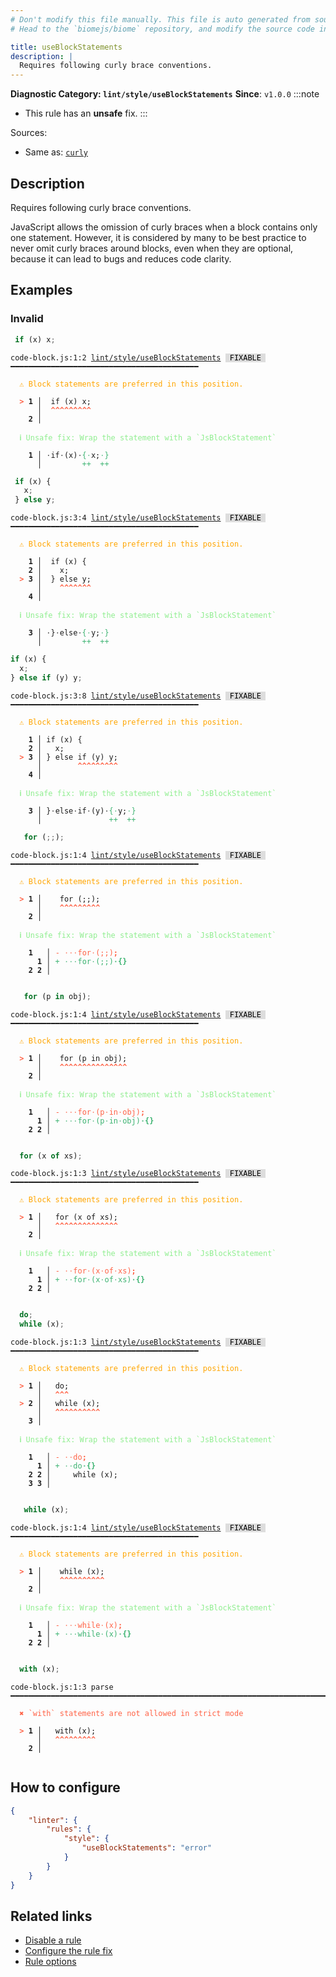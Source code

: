 ```yaml
---
# Don't modify this file manually. This file is auto generated from source, and you will lose your changes next time the website is built.
# Head to the `biomejs/biome` repository, and modify the source code in there.

title: useBlockStatements
description: |
  Requires following curly brace conventions.
---
```


**Diagnostic Category: `lint/style/useBlockStatements`**
<Tabs>
<TabItem label="JavaScript (and super languages)" icon="seti:javascript">
**Since**: `v1.0.0`
:::note
- This rule has an **unsafe** fix.
:::

Sources: 
- Same as: <a href="https://eslint.org/docs/latest/rules/curly" target="_blank"><code>curly</code></a>

## Description
Requires following curly brace conventions.

JavaScript allows the omission of curly braces when a block contains only one statement. However, it is considered by many to be best practice to never omit curly braces around blocks, even when they are optional, because it can lead to bugs and reduces code clarity.

## Examples

### Invalid

```js
 if (x) x;
```

<pre class="language-text"><code class="language-text">code-block.js:1:2 <a href="https://biomejs.dev/linter/rules/use-block-statements">lint/style/useBlockStatements</a> <span style="color: #000; background-color: #ddd;"> FIXABLE </span> ━━━━━━━━━━━━━━━━━━━━━━━━━━━━━━━━━━━━━━━━━━<br /><br />  <strong><span style="color: Orange;">⚠</span></strong> <span style="color: Orange;">Block statements are preferred in this position.</span><br />  <br />  <strong><span style="color: Tomato;">&gt;</span></strong> <strong>1 │ </strong> if (x) x;<br />   <strong>   │ </strong> <strong><span style="color: Tomato;">^</span></strong><strong><span style="color: Tomato;">^</span></strong><strong><span style="color: Tomato;">^</span></strong><strong><span style="color: Tomato;">^</span></strong><strong><span style="color: Tomato;">^</span></strong><strong><span style="color: Tomato;">^</span></strong><strong><span style="color: Tomato;">^</span></strong><strong><span style="color: Tomato;">^</span></strong><strong><span style="color: Tomato;">^</span></strong><br />    <strong>2 │ </strong><br />  <br />  <strong><span style="color: lightgreen;">ℹ</span></strong> <span style="color: lightgreen;">Unsafe fix</span><span style="color: lightgreen;">: </span><span style="color: lightgreen;">Wrap the statement with a `JsBlockStatement`</span><br />  <br />  <strong>  1 │ </strong><span style="opacity: 0.8;">·</span>if<span style="opacity: 0.8;">·</span>(x)<span style="opacity: 0.8;">·</span><span style="color: MediumSeaGreen;">&#123;</span><span style="opacity: 0.8;"><span style="color: MediumSeaGreen;">·</span></span>x;<span style="opacity: 0.8;"><span style="color: MediumSeaGreen;">·</span></span><span style="color: MediumSeaGreen;">&#125;</span><br />  <strong>    │ </strong>        <span style="color: MediumSeaGreen;">+</span><span style="color: MediumSeaGreen;">+</span>  <span style="color: MediumSeaGreen;">+</span><span style="color: MediumSeaGreen;">+</span><br /></code></pre>

```js
 if (x) {
   x;
 } else y;
```

<pre class="language-text"><code class="language-text">code-block.js:3:4 <a href="https://biomejs.dev/linter/rules/use-block-statements">lint/style/useBlockStatements</a> <span style="color: #000; background-color: #ddd;"> FIXABLE </span> ━━━━━━━━━━━━━━━━━━━━━━━━━━━━━━━━━━━━━━━━━━<br /><br />  <strong><span style="color: Orange;">⚠</span></strong> <span style="color: Orange;">Block statements are preferred in this position.</span><br />  <br />    <strong>1 │ </strong> if (x) &#123;<br />    <strong>2 │ </strong>   x;<br />  <strong><span style="color: Tomato;">&gt;</span></strong> <strong>3 │ </strong> &#125; else y;<br />   <strong>   │ </strong>   <strong><span style="color: Tomato;">^</span></strong><strong><span style="color: Tomato;">^</span></strong><strong><span style="color: Tomato;">^</span></strong><strong><span style="color: Tomato;">^</span></strong><strong><span style="color: Tomato;">^</span></strong><strong><span style="color: Tomato;">^</span></strong><strong><span style="color: Tomato;">^</span></strong><br />    <strong>4 │ </strong><br />  <br />  <strong><span style="color: lightgreen;">ℹ</span></strong> <span style="color: lightgreen;">Unsafe fix</span><span style="color: lightgreen;">: </span><span style="color: lightgreen;">Wrap the statement with a `JsBlockStatement`</span><br />  <br />  <strong>  3 │ </strong><span style="opacity: 0.8;">·</span>&#125;<span style="opacity: 0.8;">·</span>else<span style="opacity: 0.8;">·</span><span style="color: MediumSeaGreen;">&#123;</span><span style="opacity: 0.8;"><span style="color: MediumSeaGreen;">·</span></span>y;<span style="opacity: 0.8;"><span style="color: MediumSeaGreen;">·</span></span><span style="color: MediumSeaGreen;">&#125;</span><br />  <strong>    │ </strong>        <span style="color: MediumSeaGreen;">+</span><span style="color: MediumSeaGreen;">+</span>  <span style="color: MediumSeaGreen;">+</span><span style="color: MediumSeaGreen;">+</span><br /></code></pre>

```js
if (x) {
  x;
} else if (y) y;
```

<pre class="language-text"><code class="language-text">code-block.js:3:8 <a href="https://biomejs.dev/linter/rules/use-block-statements">lint/style/useBlockStatements</a> <span style="color: #000; background-color: #ddd;"> FIXABLE </span> ━━━━━━━━━━━━━━━━━━━━━━━━━━━━━━━━━━━━━━━━━━<br /><br />  <strong><span style="color: Orange;">⚠</span></strong> <span style="color: Orange;">Block statements are preferred in this position.</span><br />  <br />    <strong>1 │ </strong>if (x) &#123;<br />    <strong>2 │ </strong>  x;<br />  <strong><span style="color: Tomato;">&gt;</span></strong> <strong>3 │ </strong>&#125; else if (y) y;<br />   <strong>   │ </strong>       <strong><span style="color: Tomato;">^</span></strong><strong><span style="color: Tomato;">^</span></strong><strong><span style="color: Tomato;">^</span></strong><strong><span style="color: Tomato;">^</span></strong><strong><span style="color: Tomato;">^</span></strong><strong><span style="color: Tomato;">^</span></strong><strong><span style="color: Tomato;">^</span></strong><strong><span style="color: Tomato;">^</span></strong><strong><span style="color: Tomato;">^</span></strong><br />    <strong>4 │ </strong><br />  <br />  <strong><span style="color: lightgreen;">ℹ</span></strong> <span style="color: lightgreen;">Unsafe fix</span><span style="color: lightgreen;">: </span><span style="color: lightgreen;">Wrap the statement with a `JsBlockStatement`</span><br />  <br />  <strong>  3 │ </strong>&#125;<span style="opacity: 0.8;">·</span>else<span style="opacity: 0.8;">·</span>if<span style="opacity: 0.8;">·</span>(y)<span style="opacity: 0.8;">·</span><span style="color: MediumSeaGreen;">&#123;</span><span style="opacity: 0.8;"><span style="color: MediumSeaGreen;">·</span></span>y;<span style="opacity: 0.8;"><span style="color: MediumSeaGreen;">·</span></span><span style="color: MediumSeaGreen;">&#125;</span><br />  <strong>    │ </strong>              <span style="color: MediumSeaGreen;">+</span><span style="color: MediumSeaGreen;">+</span>  <span style="color: MediumSeaGreen;">+</span><span style="color: MediumSeaGreen;">+</span><br /></code></pre>

```js
   for (;;);
```

<pre class="language-text"><code class="language-text">code-block.js:1:4 <a href="https://biomejs.dev/linter/rules/use-block-statements">lint/style/useBlockStatements</a> <span style="color: #000; background-color: #ddd;"> FIXABLE </span> ━━━━━━━━━━━━━━━━━━━━━━━━━━━━━━━━━━━━━━━━━━<br /><br />  <strong><span style="color: Orange;">⚠</span></strong> <span style="color: Orange;">Block statements are preferred in this position.</span><br />  <br />  <strong><span style="color: Tomato;">&gt;</span></strong> <strong>1 │ </strong>   for (;;);<br />   <strong>   │ </strong>   <strong><span style="color: Tomato;">^</span></strong><strong><span style="color: Tomato;">^</span></strong><strong><span style="color: Tomato;">^</span></strong><strong><span style="color: Tomato;">^</span></strong><strong><span style="color: Tomato;">^</span></strong><strong><span style="color: Tomato;">^</span></strong><strong><span style="color: Tomato;">^</span></strong><strong><span style="color: Tomato;">^</span></strong><strong><span style="color: Tomato;">^</span></strong><br />    <strong>2 │ </strong><br />  <br />  <strong><span style="color: lightgreen;">ℹ</span></strong> <span style="color: lightgreen;">Unsafe fix</span><span style="color: lightgreen;">: </span><span style="color: lightgreen;">Wrap the statement with a `JsBlockStatement`</span><br />  <br />    <strong>1</strong>  <strong> │ </strong><span style="color: Tomato;">-</span> <span style="color: Tomato;"><span style="opacity: 0.8;">·</span></span><span style="color: Tomato;"><span style="opacity: 0.8;">·</span></span><span style="color: Tomato;"><span style="opacity: 0.8;">·</span></span><span style="color: Tomato;">f</span><span style="color: Tomato;">o</span><span style="color: Tomato;">r</span><span style="color: Tomato;"><span style="opacity: 0.8;">·</span></span><span style="color: Tomato;">(</span><span style="color: Tomato;">;</span><span style="color: Tomato;">;</span><span style="color: Tomato;">)</span><span style="color: Tomato;"><strong>;</strong></span><br />      <strong>1</strong><strong> │ </strong><span style="color: MediumSeaGreen;">+</span> <span style="color: MediumSeaGreen;"><span style="opacity: 0.8;">·</span></span><span style="color: MediumSeaGreen;"><span style="opacity: 0.8;">·</span></span><span style="color: MediumSeaGreen;"><span style="opacity: 0.8;">·</span></span><span style="color: MediumSeaGreen;">f</span><span style="color: MediumSeaGreen;">o</span><span style="color: MediumSeaGreen;">r</span><span style="color: MediumSeaGreen;"><span style="opacity: 0.8;">·</span></span><span style="color: MediumSeaGreen;">(</span><span style="color: MediumSeaGreen;">;</span><span style="color: MediumSeaGreen;">;</span><span style="color: MediumSeaGreen;">)</span><span style="color: MediumSeaGreen;"><span style="opacity: 0.8;"><strong>·</strong></span></span><span style="color: MediumSeaGreen;"><strong>&#123;</strong></span><span style="color: MediumSeaGreen;"><strong>&#125;</strong></span><br />    <strong>2</strong> <strong>2</strong><strong> │ </strong>  <br />  <br /></code></pre>

```js
   for (p in obj);
```

<pre class="language-text"><code class="language-text">code-block.js:1:4 <a href="https://biomejs.dev/linter/rules/use-block-statements">lint/style/useBlockStatements</a> <span style="color: #000; background-color: #ddd;"> FIXABLE </span> ━━━━━━━━━━━━━━━━━━━━━━━━━━━━━━━━━━━━━━━━━━<br /><br />  <strong><span style="color: Orange;">⚠</span></strong> <span style="color: Orange;">Block statements are preferred in this position.</span><br />  <br />  <strong><span style="color: Tomato;">&gt;</span></strong> <strong>1 │ </strong>   for (p in obj);<br />   <strong>   │ </strong>   <strong><span style="color: Tomato;">^</span></strong><strong><span style="color: Tomato;">^</span></strong><strong><span style="color: Tomato;">^</span></strong><strong><span style="color: Tomato;">^</span></strong><strong><span style="color: Tomato;">^</span></strong><strong><span style="color: Tomato;">^</span></strong><strong><span style="color: Tomato;">^</span></strong><strong><span style="color: Tomato;">^</span></strong><strong><span style="color: Tomato;">^</span></strong><strong><span style="color: Tomato;">^</span></strong><strong><span style="color: Tomato;">^</span></strong><strong><span style="color: Tomato;">^</span></strong><strong><span style="color: Tomato;">^</span></strong><strong><span style="color: Tomato;">^</span></strong><strong><span style="color: Tomato;">^</span></strong><br />    <strong>2 │ </strong><br />  <br />  <strong><span style="color: lightgreen;">ℹ</span></strong> <span style="color: lightgreen;">Unsafe fix</span><span style="color: lightgreen;">: </span><span style="color: lightgreen;">Wrap the statement with a `JsBlockStatement`</span><br />  <br />    <strong>1</strong>  <strong> │ </strong><span style="color: Tomato;">-</span> <span style="color: Tomato;"><span style="opacity: 0.8;">·</span></span><span style="color: Tomato;"><span style="opacity: 0.8;">·</span></span><span style="color: Tomato;"><span style="opacity: 0.8;">·</span></span><span style="color: Tomato;">f</span><span style="color: Tomato;">o</span><span style="color: Tomato;">r</span><span style="color: Tomato;"><span style="opacity: 0.8;">·</span></span><span style="color: Tomato;">(</span><span style="color: Tomato;">p</span><span style="color: Tomato;"><span style="opacity: 0.8;">·</span></span><span style="color: Tomato;">i</span><span style="color: Tomato;">n</span><span style="color: Tomato;"><span style="opacity: 0.8;">·</span></span><span style="color: Tomato;">o</span><span style="color: Tomato;">b</span><span style="color: Tomato;">j</span><span style="color: Tomato;">)</span><span style="color: Tomato;"><strong>;</strong></span><br />      <strong>1</strong><strong> │ </strong><span style="color: MediumSeaGreen;">+</span> <span style="color: MediumSeaGreen;"><span style="opacity: 0.8;">·</span></span><span style="color: MediumSeaGreen;"><span style="opacity: 0.8;">·</span></span><span style="color: MediumSeaGreen;"><span style="opacity: 0.8;">·</span></span><span style="color: MediumSeaGreen;">f</span><span style="color: MediumSeaGreen;">o</span><span style="color: MediumSeaGreen;">r</span><span style="color: MediumSeaGreen;"><span style="opacity: 0.8;">·</span></span><span style="color: MediumSeaGreen;">(</span><span style="color: MediumSeaGreen;">p</span><span style="color: MediumSeaGreen;"><span style="opacity: 0.8;">·</span></span><span style="color: MediumSeaGreen;">i</span><span style="color: MediumSeaGreen;">n</span><span style="color: MediumSeaGreen;"><span style="opacity: 0.8;">·</span></span><span style="color: MediumSeaGreen;">o</span><span style="color: MediumSeaGreen;">b</span><span style="color: MediumSeaGreen;">j</span><span style="color: MediumSeaGreen;">)</span><span style="color: MediumSeaGreen;"><span style="opacity: 0.8;"><strong>·</strong></span></span><span style="color: MediumSeaGreen;"><strong>&#123;</strong></span><span style="color: MediumSeaGreen;"><strong>&#125;</strong></span><br />    <strong>2</strong> <strong>2</strong><strong> │ </strong>  <br />  <br /></code></pre>

```js
  for (x of xs);
```

<pre class="language-text"><code class="language-text">code-block.js:1:3 <a href="https://biomejs.dev/linter/rules/use-block-statements">lint/style/useBlockStatements</a> <span style="color: #000; background-color: #ddd;"> FIXABLE </span> ━━━━━━━━━━━━━━━━━━━━━━━━━━━━━━━━━━━━━━━━━━<br /><br />  <strong><span style="color: Orange;">⚠</span></strong> <span style="color: Orange;">Block statements are preferred in this position.</span><br />  <br />  <strong><span style="color: Tomato;">&gt;</span></strong> <strong>1 │ </strong>  for (x of xs);<br />   <strong>   │ </strong>  <strong><span style="color: Tomato;">^</span></strong><strong><span style="color: Tomato;">^</span></strong><strong><span style="color: Tomato;">^</span></strong><strong><span style="color: Tomato;">^</span></strong><strong><span style="color: Tomato;">^</span></strong><strong><span style="color: Tomato;">^</span></strong><strong><span style="color: Tomato;">^</span></strong><strong><span style="color: Tomato;">^</span></strong><strong><span style="color: Tomato;">^</span></strong><strong><span style="color: Tomato;">^</span></strong><strong><span style="color: Tomato;">^</span></strong><strong><span style="color: Tomato;">^</span></strong><strong><span style="color: Tomato;">^</span></strong><strong><span style="color: Tomato;">^</span></strong><br />    <strong>2 │ </strong><br />  <br />  <strong><span style="color: lightgreen;">ℹ</span></strong> <span style="color: lightgreen;">Unsafe fix</span><span style="color: lightgreen;">: </span><span style="color: lightgreen;">Wrap the statement with a `JsBlockStatement`</span><br />  <br />    <strong>1</strong>  <strong> │ </strong><span style="color: Tomato;">-</span> <span style="color: Tomato;"><span style="opacity: 0.8;">·</span></span><span style="color: Tomato;"><span style="opacity: 0.8;">·</span></span><span style="color: Tomato;">f</span><span style="color: Tomato;">o</span><span style="color: Tomato;">r</span><span style="color: Tomato;"><span style="opacity: 0.8;">·</span></span><span style="color: Tomato;">(</span><span style="color: Tomato;">x</span><span style="color: Tomato;"><span style="opacity: 0.8;">·</span></span><span style="color: Tomato;">o</span><span style="color: Tomato;">f</span><span style="color: Tomato;"><span style="opacity: 0.8;">·</span></span><span style="color: Tomato;">x</span><span style="color: Tomato;">s</span><span style="color: Tomato;">)</span><span style="color: Tomato;"><strong>;</strong></span><br />      <strong>1</strong><strong> │ </strong><span style="color: MediumSeaGreen;">+</span> <span style="color: MediumSeaGreen;"><span style="opacity: 0.8;">·</span></span><span style="color: MediumSeaGreen;"><span style="opacity: 0.8;">·</span></span><span style="color: MediumSeaGreen;">f</span><span style="color: MediumSeaGreen;">o</span><span style="color: MediumSeaGreen;">r</span><span style="color: MediumSeaGreen;"><span style="opacity: 0.8;">·</span></span><span style="color: MediumSeaGreen;">(</span><span style="color: MediumSeaGreen;">x</span><span style="color: MediumSeaGreen;"><span style="opacity: 0.8;">·</span></span><span style="color: MediumSeaGreen;">o</span><span style="color: MediumSeaGreen;">f</span><span style="color: MediumSeaGreen;"><span style="opacity: 0.8;">·</span></span><span style="color: MediumSeaGreen;">x</span><span style="color: MediumSeaGreen;">s</span><span style="color: MediumSeaGreen;">)</span><span style="color: MediumSeaGreen;"><span style="opacity: 0.8;"><strong>·</strong></span></span><span style="color: MediumSeaGreen;"><strong>&#123;</strong></span><span style="color: MediumSeaGreen;"><strong>&#125;</strong></span><br />    <strong>2</strong> <strong>2</strong><strong> │ </strong>  <br />  <br /></code></pre>

```js
  do;
  while (x);
```

<pre class="language-text"><code class="language-text">code-block.js:1:3 <a href="https://biomejs.dev/linter/rules/use-block-statements">lint/style/useBlockStatements</a> <span style="color: #000; background-color: #ddd;"> FIXABLE </span> ━━━━━━━━━━━━━━━━━━━━━━━━━━━━━━━━━━━━━━━━━━<br /><br />  <strong><span style="color: Orange;">⚠</span></strong> <span style="color: Orange;">Block statements are preferred in this position.</span><br />  <br />  <strong><span style="color: Tomato;">&gt;</span></strong> <strong>1 │ </strong>  do;<br />   <strong>   │ </strong>  <strong><span style="color: Tomato;">^</span></strong><strong><span style="color: Tomato;">^</span></strong><strong><span style="color: Tomato;">^</span></strong><br />  <strong><span style="color: Tomato;">&gt;</span></strong> <strong>2 │ </strong>  while (x);<br />   <strong>   │ </strong>  <strong><span style="color: Tomato;">^</span></strong><strong><span style="color: Tomato;">^</span></strong><strong><span style="color: Tomato;">^</span></strong><strong><span style="color: Tomato;">^</span></strong><strong><span style="color: Tomato;">^</span></strong><strong><span style="color: Tomato;">^</span></strong><strong><span style="color: Tomato;">^</span></strong><strong><span style="color: Tomato;">^</span></strong><strong><span style="color: Tomato;">^</span></strong><strong><span style="color: Tomato;">^</span></strong><br />    <strong>3 │ </strong><br />  <br />  <strong><span style="color: lightgreen;">ℹ</span></strong> <span style="color: lightgreen;">Unsafe fix</span><span style="color: lightgreen;">: </span><span style="color: lightgreen;">Wrap the statement with a `JsBlockStatement`</span><br />  <br />    <strong>1</strong>  <strong> │ </strong><span style="color: Tomato;">-</span> <span style="color: Tomato;"><span style="opacity: 0.8;">·</span></span><span style="color: Tomato;"><span style="opacity: 0.8;">·</span></span><span style="color: Tomato;">d</span><span style="color: Tomato;">o</span><span style="color: Tomato;"><strong>;</strong></span><br />      <strong>1</strong><strong> │ </strong><span style="color: MediumSeaGreen;">+</span> <span style="color: MediumSeaGreen;"><span style="opacity: 0.8;">·</span></span><span style="color: MediumSeaGreen;"><span style="opacity: 0.8;">·</span></span><span style="color: MediumSeaGreen;">d</span><span style="color: MediumSeaGreen;">o</span><span style="color: MediumSeaGreen;"><span style="opacity: 0.8;"><strong>·</strong></span></span><span style="color: MediumSeaGreen;"><strong>&#123;</strong></span><span style="color: MediumSeaGreen;"><strong>&#125;</strong></span><br />    <strong>2</strong> <strong>2</strong><strong> │ </strong>    while (x);<br />    <strong>3</strong> <strong>3</strong><strong> │ </strong>  <br />  <br /></code></pre>

```js
   while (x);
```

<pre class="language-text"><code class="language-text">code-block.js:1:4 <a href="https://biomejs.dev/linter/rules/use-block-statements">lint/style/useBlockStatements</a> <span style="color: #000; background-color: #ddd;"> FIXABLE </span> ━━━━━━━━━━━━━━━━━━━━━━━━━━━━━━━━━━━━━━━━━━<br /><br />  <strong><span style="color: Orange;">⚠</span></strong> <span style="color: Orange;">Block statements are preferred in this position.</span><br />  <br />  <strong><span style="color: Tomato;">&gt;</span></strong> <strong>1 │ </strong>   while (x);<br />   <strong>   │ </strong>   <strong><span style="color: Tomato;">^</span></strong><strong><span style="color: Tomato;">^</span></strong><strong><span style="color: Tomato;">^</span></strong><strong><span style="color: Tomato;">^</span></strong><strong><span style="color: Tomato;">^</span></strong><strong><span style="color: Tomato;">^</span></strong><strong><span style="color: Tomato;">^</span></strong><strong><span style="color: Tomato;">^</span></strong><strong><span style="color: Tomato;">^</span></strong><strong><span style="color: Tomato;">^</span></strong><br />    <strong>2 │ </strong><br />  <br />  <strong><span style="color: lightgreen;">ℹ</span></strong> <span style="color: lightgreen;">Unsafe fix</span><span style="color: lightgreen;">: </span><span style="color: lightgreen;">Wrap the statement with a `JsBlockStatement`</span><br />  <br />    <strong>1</strong>  <strong> │ </strong><span style="color: Tomato;">-</span> <span style="color: Tomato;"><span style="opacity: 0.8;">·</span></span><span style="color: Tomato;"><span style="opacity: 0.8;">·</span></span><span style="color: Tomato;"><span style="opacity: 0.8;">·</span></span><span style="color: Tomato;">w</span><span style="color: Tomato;">h</span><span style="color: Tomato;">i</span><span style="color: Tomato;">l</span><span style="color: Tomato;">e</span><span style="color: Tomato;"><span style="opacity: 0.8;">·</span></span><span style="color: Tomato;">(</span><span style="color: Tomato;">x</span><span style="color: Tomato;">)</span><span style="color: Tomato;"><strong>;</strong></span><br />      <strong>1</strong><strong> │ </strong><span style="color: MediumSeaGreen;">+</span> <span style="color: MediumSeaGreen;"><span style="opacity: 0.8;">·</span></span><span style="color: MediumSeaGreen;"><span style="opacity: 0.8;">·</span></span><span style="color: MediumSeaGreen;"><span style="opacity: 0.8;">·</span></span><span style="color: MediumSeaGreen;">w</span><span style="color: MediumSeaGreen;">h</span><span style="color: MediumSeaGreen;">i</span><span style="color: MediumSeaGreen;">l</span><span style="color: MediumSeaGreen;">e</span><span style="color: MediumSeaGreen;"><span style="opacity: 0.8;">·</span></span><span style="color: MediumSeaGreen;">(</span><span style="color: MediumSeaGreen;">x</span><span style="color: MediumSeaGreen;">)</span><span style="color: MediumSeaGreen;"><span style="opacity: 0.8;"><strong>·</strong></span></span><span style="color: MediumSeaGreen;"><strong>&#123;</strong></span><span style="color: MediumSeaGreen;"><strong>&#125;</strong></span><br />    <strong>2</strong> <strong>2</strong><strong> │ </strong>  <br />  <br /></code></pre>

```js
  with (x);
```

<pre class="language-text"><code class="language-text">code-block.js:1:3 parse ━━━━━━━━━━━━━━━━━━━━━━━━━━━━━━━━━━━━━━━━━━━━━━━━━━━━━━━━━━━━━━━━━━━━━━━━━━━━<br /><br />  <strong><span style="color: Tomato;">✖</span></strong> <span style="color: Tomato;">`with` statements are not allowed in strict mode</span><br />  <br />  <strong><span style="color: Tomato;">&gt;</span></strong> <strong>1 │ </strong>  with (x);<br />   <strong>   │ </strong>  <strong><span style="color: Tomato;">^</span></strong><strong><span style="color: Tomato;">^</span></strong><strong><span style="color: Tomato;">^</span></strong><strong><span style="color: Tomato;">^</span></strong><strong><span style="color: Tomato;">^</span></strong><strong><span style="color: Tomato;">^</span></strong><strong><span style="color: Tomato;">^</span></strong><strong><span style="color: Tomato;">^</span></strong><strong><span style="color: Tomato;">^</span></strong><br />    <strong>2 │ </strong><br />  <br /></code></pre>

## How to configure
```json title="biome.json"
{
	"linter": {
		"rules": {
			"style": {
				"useBlockStatements": "error"
			}
		}
	}
}

```
## Related links

- [Disable a rule](/linter/#disable-a-lint-rule)
- [Configure the rule fix](/linter#configure-the-rule-fix)
- [Rule options](/linter/#rule-options)

</TabItem>
</Tabs>

